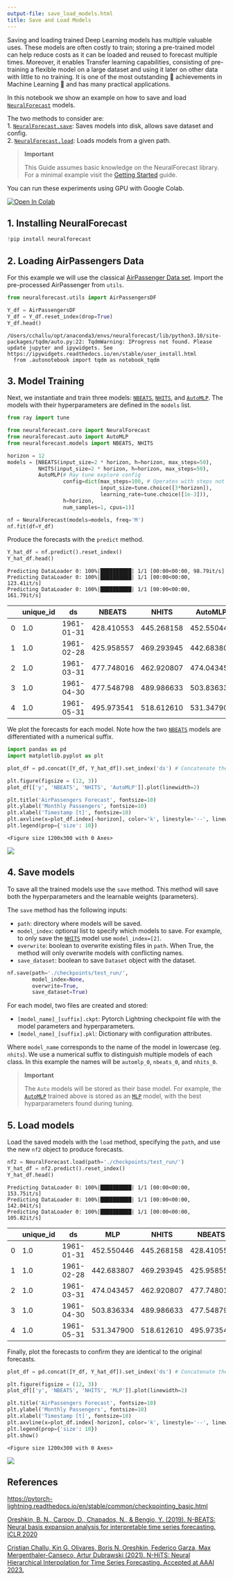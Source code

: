 ```yaml
---
output-file: save_load_models.html
title: Save and Load Models
---
```



Saving and loading trained Deep Learning models has multiple valuable
uses. These models are often costly to train; storing a pre-trained
model can help reduce costs as it can be loaded and reused to forecast
multiple times. Moreover, it enables Transfer learning capabilities,
consisting of pre-training a flexible model on a large dataset and using
it later on other data with little to no training. It is one of the most
outstanding 🚀 achievements in Machine Learning 🧠 and has many
practical applications.

In this notebook we show an example on how to save and load
[`NeuralForecast`](https://Nixtla.github.io/neuralforecast/core.html#neuralforecast)
models.

The two methods to consider are:<br/> 1.
[`NeuralForecast.save`](https://Nixtla.github.io/neuralforecast/core.html#neuralforecast.save):
Saves models into disk, allows save dataset and config.<br/> 2.
[`NeuralForecast.load`](https://Nixtla.github.io/neuralforecast/core.html#neuralforecast.load):
Loads models from a given path.<br/>

> **Important**
>
> This Guide assumes basic knowledge on the NeuralForecast library. For
> a minimal example visit the [Getting Started](./getting_started.html)
> guide.

You can run these experiments using GPU with Google Colab.

<a href="https://colab.research.google.com/github/Nixtla/neuralforecast/blob/main/nbs/examples/Save_Load_models.ipynb" target="_parent"><img src="https://colab.research.google.com/assets/colab-badge.svg" alt="Open In Colab"/></a>

## 1. Installing NeuralForecast

```python
!pip install neuralforecast
```

## 2. Loading AirPassengers Data

For this example we will use the classical [AirPassenger Data
set](https://www.kaggle.com/datasets/rakannimer/air-passengers). Import
the pre-processed AirPassenger from `utils`.

```python
from neuralforecast.utils import AirPassengersDF

Y_df = AirPassengersDF
Y_df = Y_df.reset_index(drop=True)
Y_df.head()
```

``` text
/Users/cchallu/opt/anaconda3/envs/neuralforecast/lib/python3.10/site-packages/tqdm/auto.py:22: TqdmWarning: IProgress not found. Please update jupyter and ipywidgets. See https://ipywidgets.readthedocs.io/en/stable/user_install.html
  from .autonotebook import tqdm as notebook_tqdm
```

## 3. Model Training

Next, we instantiate and train three models:
[`NBEATS`](https://Nixtla.github.io/neuralforecast/models.nbeats.html#nbeats),
[`NHITS`](https://Nixtla.github.io/neuralforecast/models.nhits.html#nhits),
and
[`AutoMLP`](https://Nixtla.github.io/neuralforecast/models.html#automlp).
The models with their hyperparameters are defined in the `models` list.

```python
from ray import tune

from neuralforecast.core import NeuralForecast
from neuralforecast.auto import AutoMLP
from neuralforecast.models import NBEATS, NHITS
```


```python
horizon = 12
models = [NBEATS(input_size=2 * horizon, h=horizon, max_steps=50),
          NHITS(input_size=2 * horizon, h=horizon, max_steps=50),
          AutoMLP(# Ray tune explore config
                  config=dict(max_steps=100, # Operates with steps not epochs
                              input_size=tune.choice([3*horizon]),
                              learning_rate=tune.choice([1e-3])),
                  h=horizon,
                  num_samples=1, cpus=1)]
```


```python
nf = NeuralForecast(models=models, freq='M')
nf.fit(df=Y_df)
```

Produce the forecasts with the `predict` method.

```python
Y_hat_df = nf.predict().reset_index()
Y_hat_df.head()
```

``` text
Predicting DataLoader 0: 100%|██████████| 1/1 [00:00<00:00, 98.79it/s] 
Predicting DataLoader 0: 100%|██████████| 1/1 [00:00<00:00, 123.41it/s]
Predicting DataLoader 0: 100%|██████████| 1/1 [00:00<00:00, 161.79it/s]
```

|     | unique_id | ds         | NBEATS     | NHITS      | AutoMLP    |
|-----|-----------|------------|------------|------------|------------|
| 0   | 1.0       | 1961-01-31 | 428.410553 | 445.268158 | 452.550446 |
| 1   | 1.0       | 1961-02-28 | 425.958557 | 469.293945 | 442.683807 |
| 2   | 1.0       | 1961-03-31 | 477.748016 | 462.920807 | 474.043457 |
| 3   | 1.0       | 1961-04-30 | 477.548798 | 489.986633 | 503.836334 |
| 4   | 1.0       | 1961-05-31 | 495.973541 | 518.612610 | 531.347900 |

We plot the forecasts for each model. Note how the two
[`NBEATS`](https://Nixtla.github.io/neuralforecast/models.nbeats.html#nbeats)
models are differentiated with a numerical suffix.

```python
import pandas as pd
import matplotlib.pyplot as plt
```


```python
plot_df = pd.concat([Y_df, Y_hat_df]).set_index('ds') # Concatenate the train and forecast dataframes

plt.figure(figsize = (12, 3))
plot_df[['y', 'NBEATS', 'NHITS', 'AutoMLP']].plot(linewidth=2)

plt.title('AirPassengers Forecast', fontsize=10)
plt.ylabel('Monthly Passengers', fontsize=10)
plt.xlabel('Timestamp [t]', fontsize=10)
plt.axvline(x=plot_df.index[-horizon], color='k', linestyle='--', linewidth=2)
plt.legend(prop={'size': 10})
```

``` text
<Figure size 1200x300 with 0 Axes>
```

![](/neural-forecast/examples/Save_Load_models_files/figure-markdown_strict/cell-9-output-2.png)

## 4. Save models

To save all the trained models use the `save` method. This method will
save both the hyperparameters and the learnable weights (parameters).

The `save` method has the following inputs:

-   `path`: directory where models will be saved.
-   `model_index`: optional list to specify which models to save. For
    example, to only save the
    [`NHITS`](https://Nixtla.github.io/neuralforecast/models.nhits.html#nhits)
    model use `model_index=[2]`.
-   `overwrite`: boolean to overwrite existing files in `path`. When
    True, the method will only overwrite models with conflicting names.
-   `save_dataset`: boolean to save `Dataset` object with the dataset.

```python
nf.save(path='./checkpoints/test_run/',
        model_index=None, 
        overwrite=True,
        save_dataset=True)
```

For each model, two files are created and stored:

-   `[model_name]_[suffix].ckpt`: Pytorch Lightning checkpoint file with
    the model parameters and hyperparameters.
-   `[model_name]_[suffix].pkl`: Dictionary with configuration
    attributes.

Where `model_name` corresponds to the name of the model in lowercase
(eg. `nhits`). We use a numerical suffix to distinguish multiple models
of each class. In this example the names will be `automlp_0`,
`nbeats_0`, and `nhits_0`.

> **Important**
>
> The `Auto` models will be stored as their base model. For example, the
> [`AutoMLP`](https://Nixtla.github.io/neuralforecast/models.html#automlp)
> trained above is stored as an
> [`MLP`](https://Nixtla.github.io/neuralforecast/models.mlp.html#mlp)
> model, with the best hyparparameters found during tuning.

## 5. Load models

Load the saved models with the `load` method, specifying the `path`, and
use the new `nf2` object to produce forecasts.

```python
nf2 = NeuralForecast.load(path='./checkpoints/test_run/')
Y_hat_df = nf2.predict().reset_index()
Y_hat_df.head()
```

``` text
Predicting DataLoader 0: 100%|██████████| 1/1 [00:00<00:00, 153.75it/s]
Predicting DataLoader 0: 100%|██████████| 1/1 [00:00<00:00, 142.04it/s]
Predicting DataLoader 0: 100%|██████████| 1/1 [00:00<00:00, 105.82it/s]
```

|     | unique_id | ds         | MLP        | NHITS      | NBEATS     |
|-----|-----------|------------|------------|------------|------------|
| 0   | 1.0       | 1961-01-31 | 452.550446 | 445.268158 | 428.410553 |
| 1   | 1.0       | 1961-02-28 | 442.683807 | 469.293945 | 425.958557 |
| 2   | 1.0       | 1961-03-31 | 474.043457 | 462.920807 | 477.748016 |
| 3   | 1.0       | 1961-04-30 | 503.836334 | 489.986633 | 477.548798 |
| 4   | 1.0       | 1961-05-31 | 531.347900 | 518.612610 | 495.973541 |

Finally, plot the forecasts to confirm they are identical to the
original forecasts.

```python
plot_df = pd.concat([Y_df, Y_hat_df]).set_index('ds') # Concatenate the train and forecast dataframes

plt.figure(figsize = (12, 3))
plot_df[['y', 'NBEATS', 'NHITS', 'MLP']].plot(linewidth=2)

plt.title('AirPassengers Forecast', fontsize=10)
plt.ylabel('Monthly Passengers', fontsize=10)
plt.xlabel('Timestamp [t]', fontsize=10)
plt.axvline(x=plot_df.index[-horizon], color='k', linestyle='--', linewidth=2)
plt.legend(prop={'size': 10})
plt.show()
```

``` text
<Figure size 1200x300 with 0 Axes>
```

![](/neural-forecast/examples/Save_Load_models_files/figure-markdown_strict/cell-12-output-2.png)

## References

https://pytorch-lightning.readthedocs.io/en/stable/common/checkpointing_basic.html

[Oreshkin, B. N., Carpov, D., Chapados, N., & Bengio, Y. (2019).
N-BEATS: Neural basis expansion analysis for interpretable time series
forecasting. ICLR 2020](https://arxiv.org/abs/1905.10437)

[Cristian Challu, Kin G. Olivares, Boris N. Oreshkin, Federico Garza,
Max Mergenthaler-Canseco, Artur Dubrawski (2021). N-HiTS: Neural
Hierarchical Interpolation for Time Series Forecasting. Accepted at AAAI
2023.](https://arxiv.org/abs/2201.12886)

